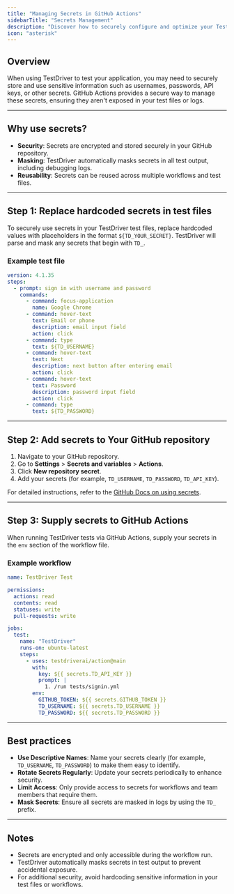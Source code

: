 ```yaml
---
title: "Managing Secrets in GitHub Actions"
sidebarTitle: "Secrets Management"
description: "Discover how to securely configure and optimize your TestDriver environment for seamless CI/CD workflows."
icon: "asterisk"
---
```


## Overview
When using TestDriver to test your application, you may need to securely store and use sensitive information such as usernames, passwords, API keys, or other secrets. GitHub Actions provides a secure way to manage these secrets, ensuring they aren't exposed in your test files or logs.

---

## Why use secrets?
- **Security**: Secrets are encrypted and stored securely in your GitHub repository.
- **Masking**: TestDriver automatically masks secrets in all test output, including debugging logs.
- **Reusability**: Secrets can be reused across multiple workflows and test files.

---

## Step 1: Replace hardcoded secrets in test files
To securely use secrets in your TestDriver test files, replace hardcoded values with placeholders in the format `${TD_YOUR_SECRET}`. TestDriver will parse and mask any secrets that begin with `TD_`.

### Example test file
```yaml
version: 4.1.35
steps:
  - prompt: sign in with username and password
    commands:
      - command: focus-application
        name: Google Chrome
      - command: hover-text
        text: Email or phone
        description: email input field
        action: click
      - command: type
        text: ${TD_USERNAME}
      - command: hover-text
        text: Next
        description: next button after entering email
        action: click
      - command: hover-text
        text: Password
        description: password input field
        action: click
      - command: type
        text: ${TD_PASSWORD}
```

---

## Step 2: Add secrets to Your GitHub repository
1. Navigate to your GitHub repository.
2. Go to **Settings** > **Secrets and variables** > **Actions**.
3. Click **New repository secret**.
4. Add your secrets (for example, `TD_USERNAME`, `TD_PASSWORD`, `TD_API_KEY`).

For detailed instructions, refer to the [GitHub Docs on using secrets](https://docs.github.com/en/actions/security-guides/encrypted-secrets).

---

## Step 3: Supply secrets to GitHub Actions
When running TestDriver tests via GitHub Actions, supply your secrets in the `env` section of the workflow file.

### Example workflow
```yaml
name: TestDriver Test

permissions:
  actions: read
  contents: read
  statuses: write
  pull-requests: write

jobs:
  test:
    name: "TestDriver"
    runs-on: ubuntu-latest
    steps:
      - uses: testdriverai/action@main
        with:
          key: ${{ secrets.TD_API_KEY }}
          prompt: | 
            1. /run tests/signin.yml
        env:
          GITHUB_TOKEN: ${{ secrets.GITHUB_TOKEN }}
          TD_USERNAME: ${{ secrets.TD_USERNAME }}
          TD_PASSWORD: ${{ secrets.TD_PASSWORD }}
```

---

## Best practices
- **Use Descriptive Names**: Name your secrets clearly (for example, `TD_USERNAME`, `TD_PASSWORD`) to make them easy to identify.
- **Rotate Secrets Regularly**: Update your secrets periodically to enhance security.
- **Limit Access**: Only provide access to secrets for workflows and team members that require them.
- **Mask Secrets**: Ensure all secrets are masked in logs by using the `TD_` prefix.

---

## Notes
- Secrets are encrypted and only accessible during the workflow run.
- TestDriver automatically masks secrets in test output to prevent accidental exposure.
- For additional security, avoid hardcoding sensitive information in your test files or workflows.

